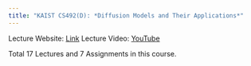 ```yaml
---
title: "KAIST CS492(D): *Diffusion Models and Their Applications*"
---
```



Lecture Website: [Link](https://mhsung.github.io/kaist-cs492d-fall-2024/)
Lecture Video: [YouTube](https://www.youtube.com/playlist?list=PLyi5FHzX7hBxtkKUZLRdiq5C01QimCno2)

Total 17 Lectures and 7 Assignments in this course.
